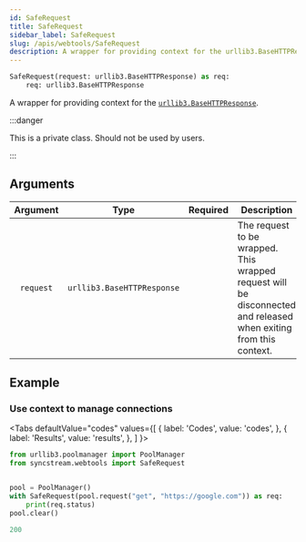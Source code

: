 ```yaml
---
id: SafeRequest
title: SafeRequest
sidebar_label: SafeRequest
slug: /apis/webtools/SafeRequest
description: A wrapper for providing context for the urllib3.BaseHTTPResponse.
---
```





<APITopBar
  type="class"
  isPrivate={true}
  isContext={true}
  source="webtools.SafeRequest"
/>

```python
SafeRequest(request: urllib3.BaseHTTPResponse) as req:
    req: urllib3.BaseHTTPResponse
```

A wrapper for providing context for the [`urllib3.BaseHTTPResponse`<IconExternalLink/>][link-response].

:::danger

This is a private class. Should not be used by users.

:::

## Arguments

| Argument  |            Type            |             Required              | <center>Description</center>                                                                                      |
| :-------: | :------------------------: | :-------------------------------: | :---------------------------------------------------------------------------------------------------------------- |
| `request` | `urllib3.BaseHTTPResponse` | <InlineIcon icon={vsiCheckIcon}/> | The request to be wrapped. This wrapped request will be disconnected and released when exiting from this context. |

## Example

### <IconObjType type="term"/> Use context to manage connections

<Tabs
  defaultValue="codes"
  values={[
    { label: 'Codes', value: 'codes', },
    { label: 'Results', value: 'results', },
  ]
}>

<TabItem value="codes">

```python showLineNumbers title="use_request_context.py"
from urllib3.poolmanager import PoolManager
from syncstream.webtools import SafeRequest


pool = PoolManager()
with SafeRequest(pool.request("get", "https://google.com")) as req:
    print(req.status)
pool.clear()
```

</TabItem>

<TabItem value="results">

```python
200
```

</TabItem>
</Tabs>

[link-response]: https://urllib3.readthedocs.io/en/stable/reference/urllib3.response.html#urllib3.response.BaseHTTPResponse
